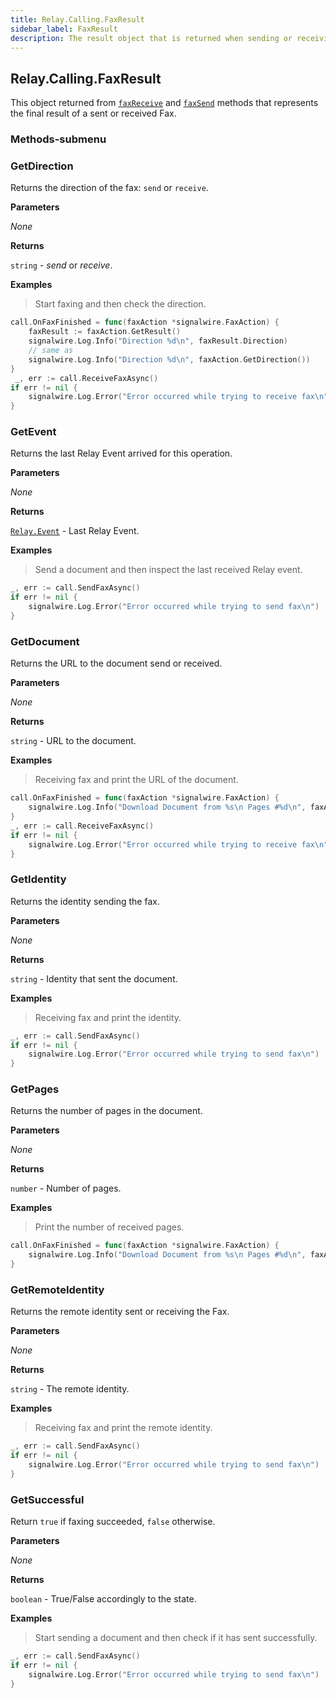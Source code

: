 ```yaml
---
title: Relay.Calling.FaxResult
sidebar_label: FaxResult
description: The result object that is returned when sending or receiving a fax.
---
```


[receivefax]: /sdks/realtime-sdk/v2/language/golang/calling/call#receivefax
[sendfax]: /sdks/realtime-sdk/v2/language/golang/calling/call#sendfax

[relay-event]: /sdks/realtime-sdk/v2/language/golang/event

## Relay.Calling.FaxResult

This object returned from [`faxReceive`][receivefax] and [`faxSend`][sendfax] methods that represents the final result of a sent or received Fax.

### Methods-submenu

### GetDirection

Returns the direction of the fax: `send` or `receive`.


**Parameters**

_None_

**Returns**

`string` - *send* or *receive*.

**Examples**

> Start faxing and then check the direction.

```go
call.OnFaxFinished = func(faxAction *signalwire.FaxAction) {
	faxResult := faxAction.GetResult()
	signalwire.Log.Info("Direction %d\n", faxResult.Direction)
	// same as
	signalwire.Log.Info("Direction %d\n", faxAction.GetDirection())
}
 _, err := call.ReceiveFaxAsync()
if err != nil {
	signalwire.Log.Error("Error occurred while trying to receive fax\n")
}
```

### GetEvent

Returns the last Relay Event arrived for this operation.


**Parameters**

_None_

**Returns**

[`Relay.Event`][relay-event] - Last Relay Event.

**Examples**

> Send a document and then inspect the last received Relay event.

```go
_, err := call.SendFaxAsync()
if err != nil {
	signalwire.Log.Error("Error occurred while trying to send fax\n")
}
```

### GetDocument

Returns the URL to the document send or received.


**Parameters**

_None_

**Returns**

`string` - URL to the document.

**Examples**

> Receiving fax and print the URL of the document.

```go
call.OnFaxFinished = func(faxAction *signalwire.FaxAction) {
	signalwire.Log.Info("Download Document from %s\n Pages #%d\n", faxAction.GetDocument(), faxAction.GetPages())
}
_, err := call.ReceiveFaxAsync()
if err != nil {
	signalwire.Log.Error("Error occurred while trying to receive fax\n")
}
```

### GetIdentity

Returns the identity sending the fax.


**Parameters**

_None_

**Returns**

`string` - Identity that sent the document.

**Examples**

> Receiving fax and print the identity.

```go
_, err := call.SendFaxAsync()
if err != nil {
	signalwire.Log.Error("Error occurred while trying to send fax\n")
}
```

### GetPages

Returns the number of pages in the document.


**Parameters**

_None_

**Returns**

`number` - Number of pages.

**Examples**

> Print the number of received pages.

```go
call.OnFaxFinished = func(faxAction *signalwire.FaxAction) {
	signalwire.Log.Info("Download Document from %s\n Pages #%d\n", faxAction.GetDocument(), faxAction.GetPages())
}
```

### GetRemoteIdentity

Returns the remote identity sent or receiving the Fax.


**Parameters**

_None_

**Returns**

`string` - The remote identity.

**Examples**

> Receiving fax and print the remote identity.

```go
_, err := call.SendFaxAsync()
if err != nil {
	signalwire.Log.Error("Error occurred while trying to send fax\n")
}
```

### GetSuccessful

Return `true` if faxing succeeded, `false` otherwise.


**Parameters**

_None_

**Returns**

`boolean` - True/False accordingly to the state.

**Examples**

> Start sending a document and then check if it has sent successfully.

```go
_, err := call.SendFaxAsync()
if err != nil {
	signalwire.Log.Error("Error occurred while trying to send fax\n")
}
```


